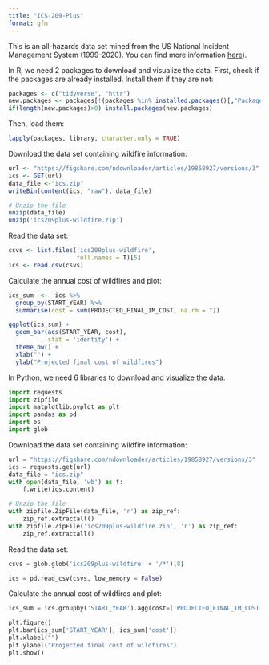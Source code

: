 ```yaml
---
title: "ICS-209-Plus"
format: gfm
---
```


This is an all-hazards data set mined from the US National Incident Management System (1999-2020). You can find more information [here](https://www.nature.com/articles/s41597-023-01955-0#code-availability)).

In R, we need 2 packages to download and visualize the data. First, check if the packages are already installed. Install them if they are not:

```r
packages <- c("tidyverse", "httr") 
new.packages <- packages[!(packages %in% installed.packages()[,"Package"])] 
if(length(new.packages)>0) install.packages(new.packages) 
```

Then, load them:

```r
lapply(packages, library, character.only = TRUE)
```

Download the data set containing wildfire information:

```r
url <- "https://figshare.com/ndownloader/articles/19858927/versions/3" 
ics <- GET(url) 
data_file <-"ics.zip" 
writeBin(content(ics, "raw"), data_file)

# Unzip the file
unzip(data_file)
unzip('ics209plus-wildfire.zip')
```

Read the data set:

```r
csvs <- list.files('ics209plus-wildfire',
                   full.names = T)[5]
ics <- read.csv(csvs)
```

Calculate the annual cost of wildfires and plot:

```r
ics_sum  <-  ics %>% 
  group_by(START_YEAR) %>% 
  summarise(cost = sum(PROJECTED_FINAL_IM_COST, na.rm = T)) 

ggplot(ics_sum) +
  geom_bar(aes(START_YEAR, cost),
           stat = 'identity') +
  theme_bw() +
  xlab("") +
  ylab("Projected final cost of wildfires")
```

In Python, we need 6 libraries to download and visualize the data.

```python
import requests 
import zipfile 
import matplotlib.pyplot as plt
import pandas as pd
import os
import glob
```

Download the data set containing wildfire information:

```python
url = "https://figshare.com/ndownloader/articles/19858927/versions/3" 
ics = requests.get(url)
data_file = "ics.zip"
with open(data_file, 'wb') as f:
    f.write(ics.content)

# Unzip the file
with zipfile.ZipFile(data_file, 'r') as zip_ref:
    zip_ref.extractall()
with zipfile.ZipFile('ics209plus-wildfire.zip', 'r') as zip_ref:
    zip_ref.extractall()

```

Read the data set:

```python
csvs = glob.glob('ics209plus-wildfire' + '/*')[8]

ics = pd.read_csv(csvs, low_memory = False)
```

Calculate the annual cost of wildfires and plot:

```python
ics_sum = ics.groupby('START_YEAR').agg(cost=('PROJECTED_FINAL_IM_COST', 'sum')).reset_index()

plt.figure()
plt.bar(ics_sum['START_YEAR'], ics_sum['cost'])
plt.xlabel("")
plt.ylabel("Projected final cost of wildfires")
plt.show()
```

